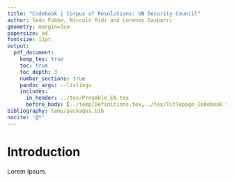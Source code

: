 ```yaml
---
title: "Codebook | Corpus of Resolutions: UN Security Council"
author: Seán Fobbe, Niccolò Ridi and Lorenzo Gasbarri
geometry: margin=3cm
papersize: a4
fontsize: 11pt
output:
  pdf_document:
    keep_tex: true
    toc: true
    toc_depth: 3
    number_sections: true
    pandoc_args: --listings
    includes:
      in_header: ../tex/Preamble_EN.tex
      before_body: [../temp/Definitions.tex,../tex/Titlepage_Codebook.tex]
bibliography: temp/packages.bib
nocite: '@*'
---
```






# Introduction

Lorem Ipsum.


